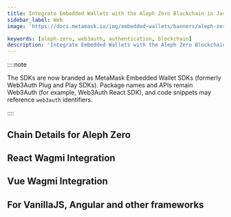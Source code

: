 ```yaml
---
title: Integrate Embedded Wallets with the Aleph Zero Blockchain in JavaScript
sidebar_label: Web
image: 'https://docs.metamask.io/img/embedded-wallets/banners/aleph-zero.png'

keywords: [aleph-zero, web3auth, authentication, blockchain]
description: 'Integrate Embedded Wallets with the Aleph Zero Blockchain in JavaScript | Embedded Wallets'
---
```



<SEO
  title="Integrate Embedded Wallets with the Aleph Zero Blockchain in JavaScript"
  description="Integrate Embedded Wallets with the Aleph Zero Blockchain in JavaScript | Embedded Wallets"
  image="https://docs.metamask.io/img/embedded-wallets/banners/aleph-zero.png"
  slug="/embedded-wallets/connect-blockchain/evm/aleph-zero/web"
/>

::::note

The SDKs are now branded as MetaMask Embedded Wallet SDKs (formerly Web3Auth Plug and Play SDKs). Package names and APIs remain Web3Auth (for example, Web3Auth React SDK), and code snippets may reference `web3auth` identifiers.

::::

## Chain Details for Aleph Zero

<ChainDetailsAlephZero />

## React Wagmi Integration

<ReactWagmiIntegration />

## Vue Wagmi Integration

<VueWagmiIntegration />

## For VanillaJS, Angular and other frameworks

<JsBlockchainMethods />
